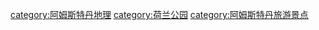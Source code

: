 [[category:阿姆斯特丹地理|category:阿姆斯特丹地理]]
[[category:荷兰公园|category:荷兰公园]]
[[category:阿姆斯特丹旅游景点|category:阿姆斯特丹旅游景点]]